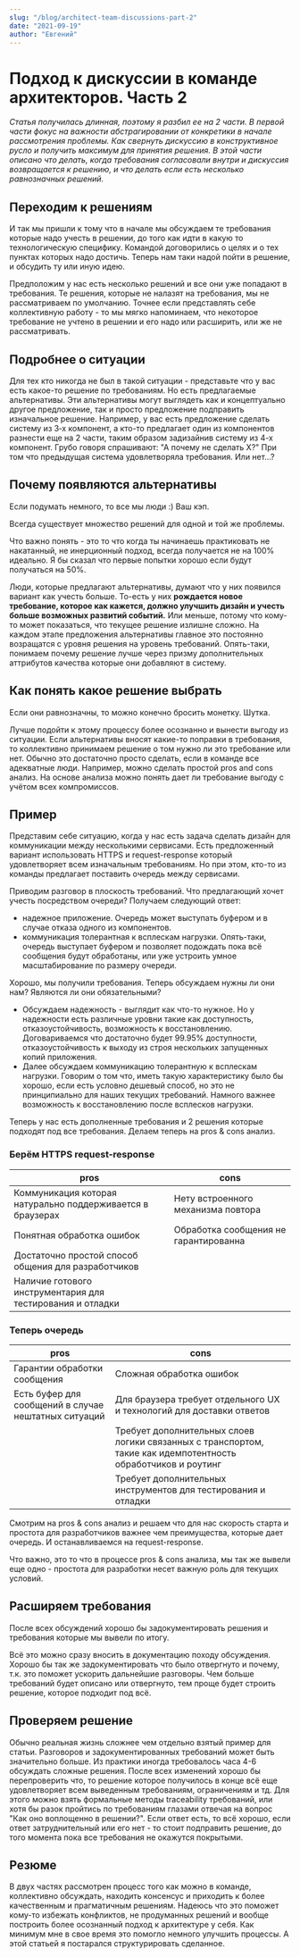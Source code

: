 ---
slug: "/blog/architect-team-discussions-part-2"
date: "2021-09-19"
author: "Евгений"
---

# Подход к дискуссии в команде архитекторов. Часть 2

*Статья получилась длинная, поэтому я разбил ее на 2 части. В первой части фокус на важности
абстрагировании от конкретики в начале рассмотрения проблемы. Как свернуть дискуссию в конструктивное
русло и получить максимум для принятия решения. В этой части описано что делать, когда
требования согласовали внутри и дискуссия возвращается к решению, и что делать если есть несколько
равнозначных решений.*

## Переходим к решениям

<!-- cut -->
И так мы пришли к тому что в начале мы обсуждаем те требования которые надо учесть в решении,
до того как идти в какую то технологическую специфику.
Командой договорились о целях и о тех пунктах которых надо достичь. Теперь нам таки надой пойти в решение,
и обсудить ту или иную идею.

Предположим у нас есть несколько решений и все они уже попадают в требования. Те решения, которые не налазят на требования, мы не рассматриваем по умолчанию.
Точнее если представлять себе коллективную работу - то мы мягко напоминаем, что некоторое требование не учтено в решении и его надо или расширить,
или же не рассматривать.
<!-- cut -->

## Подробнее о ситуации

Для тех кто никогда не был в такой ситуации - представьте что у вас есть какое-то решение по требованиям. Но есть предлагаемые альтернативы.
Эти альтернативы могут выглядеть как и концептуально другое предложение, так и просто предложение подправить изначальное решение.
Например, у вас есть предложение сделать систему из 3‑х компонент, а кто-то предлагает один из компонентов разнести еще на 2 части, таким образом
задизайнив систему из 4-х компонент.
Грубо говоря спрашивают: "А почему не сделать Х?"
При том что предыдущая система удовлетворяла требования. Или нет...?

## Почему появляются альтернативы

Если подумать немного, то все мы люди :) Ваш кэп.

Всегда существует множество решений для одной и той же проблемы.

Что важно понять - это то что когда ты начинаешь практиковать не накатанный, не инерционный подход, всегда получается не на 100% идеально.
Я бы сказал что первые попытки хорошо если будут получаться на 50%.

Люди, которые предлагают альтернативы, думают что у них появился вариант как учесть больше.
То-есть у них **рождается новое требование, которое как кажется, должно улучшить дизайн и учесть больше возможных развитий событий.**
Или меньше, потому что кому-то может показаться, что текущее решение излишне сложно.
На каждом этапе предложения альтернативы главное это постоянно возращатся с уровня решения на уровень требований. Опять-таки, понимаем почему решение лучше через призму дополнительных аттрибутов качества которые они добавляют в систему.

## Как понять какое решение выбрать

Если они равнозначны, то можно конечно бросить монетку. Шутка.

Лучше подойти к этому процессу более осознанно и вынести выгоду из ситуации.
Если альтернативы вносят какие-то поправки в требования, то коллективно принимаем решение о том нужно ли это требование или нет.
Обычно это достаточно просто сделать, если в команде все адекватные люди.
Например, можно сделать простой pros and cons анализ.
На основе анализа можно понять дает ли требование выгоду с учётом всех компромиссов.

## Пример

Представим себе ситуацию, когда у нас есть задача сделать дизайн для коммуникации между несколькими сервисами.
Есть предложенный вариант использовать HTTPS и request-response который удовлетворяет всем изначальным требованиям.
Но при этом, кто-то из команды предлагает поставить очередь между сервисами.

Приводим разговор в плоскость требований. Что предлагающий хочет учесть посредством очереди?
Получаем следующий ответ:
- надежное приложение. Очередь может выступать буфером и в случае отказа одного из компонентов.
- коммуникация толерантная к всплескам нагрузки. Опять-таки, очередь выступает буфером и позволяет подождать пока всё сообщения будут обработаны, или уже устроить умное масштабирование по размеру очереди.

Хорошо, мы получили требования. Теперь обсуждаем нужны ли они нам? Являются ли они обязательными?

- Обсуждаем надежность - выглядит как что-то нужное. Но у надежности есть различные уровни такие как доступность, отказоустойчивость, возможность к восстановлению.
Договариваемся что достаточно будет 99.95% доступности, отказоустойчивость к выходу из строя нескольких запущенных копий приложения.
- Далее обсуждаем коммуникацию толерантную к всплескам нагрузки. Говорим о том что, иметь такую характеристику было бы хорошо, если есть условно дешевый способ, но это не принципиально для наших текущих требований. Намного важнее возможность к восстановлению после всплесков нагрузки.

Теперь у нас есть дополненные требования и 2 решения которые подходят под все требования. Делаем теперь на pros & cons анализ.

### Берём HTTPS request-response

| pros | cons |
|---|---|
| Коммуникация которая натурально поддерживается в браузерах | Нету встроенного механизма повтора |
| Понятная обработка ошибок | Обработка сообщения не гарантированна |
| Достаточно простой способ общения для разработчиков |  |
| Наличие готового инструментария для тестирования и отладки |  |

### Теперь очередь

| pros | cons |
|---|---|
| Гарантии обработки сообщения | Сложная обработка ошибок |
| Есть буфер для сообщений в случае нештатных ситуаций | Для браузера требует отдельного UX и технологий для доставки ответов |
|  | Требует дополнительных слоев логики связанных с транспортом, такие как идемпотентность обработчиков и роутинг |
|  | Требует дополнительных инструментов для тестирования и отладки |

Смотрим на pros & cons анализ и решаем что для нас скорость старта и простота для разработчиков важнее чем преимущества, которые дает очередь.
И останавливаемся на request-response.

Что важно, это то что в процессе pros & cons анализа, мы так же вывели еще одно - простота для разработки несет важную роль для текущих условий.

## Расширяем требования

После всех обсуждений хорошо бы задокументировать решения и требования которые мы вывели по итогу.

Всё это можно сразу вносить в документацию походу обсуждения.
Хорошо бы так же задокументировать что было отвергнуто и почему, т.к. это поможет ускорить дальнейшие разговоры. Чем больше требований будет описано или отвергнуто, тем проще будет строить решение, которое подходит под всё.

## Проверяем решение

Обычно реальная жизнь сложнее чем отдельно взятый пример для статьи. Разговоров и задокументированных требований может быть значительно больше.
Из практики иногда требовалось часа 4-6 обсуждать сложные решения.
После всех изменений хорошо бы перепроверить что, то решение которое получилось в конце всё еще удовлетворяет всем выведенным требованиям, ограничениям и тд.
Для этого можно взять формальные методы traceability требований, или хотя бы разок пройтись по требованиям глазами отвечая на вопрос "Как оно воплощенно в решении?".
Если ответ есть, то всё хорошо, если ответ затруднительный или его нет - то стоит подправить решение, до того момента пока все требования не окажутся покрытыми.

## Резюме

В двух частях рассмотрен процесс того как можно в команде, коллективно обсуждать, находить консенсус и приходить к более качественным и прагматичным решениям.
Надеюсь что это поможет кому-то избежать конфликтов, не продуманных решений и вообще построить более осознанный подход к архитектуре у себя.
Как минимум мне в свое время это помогло немного улучшить процессы. А этой статьей я постарался структурировать сделанное.
